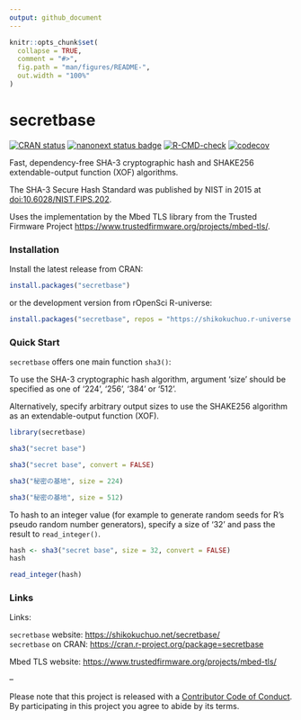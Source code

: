 ```yaml
---
output: github_document
---
```


<!-- README.md is generated from README.Rmd. Please edit that file -->

```r
knitr::opts_chunk$set(
  collapse = TRUE,
  comment = "#>",
  fig.path = "man/figures/README-",
  out.width = "100%"
)
```

# secretbase

<!-- badges: start -->
[![CRAN status](https://www.r-pkg.org/badges/version/secretbase?color=112d4e)](https://CRAN.R-project.org/package=secretbase)
[![nanonext status badge](https://shikokuchuo.r-universe.dev/badges/secretbase?color=3f72af)](https://shikokuchuo.r-universe.dev/secretbase)
[![R-CMD-check](https://github.com/shikokuchuo/secretbase/workflows/R-CMD-check/badge.svg)](https://github.com/shikokuchuo/nanonext/actions)
[![codecov](https://codecov.io/gh/shikokuchuo/secretbase/branch/main/graph/badge.svg)](https://app.codecov.io/gh/shikokuchuo/secretbase)
<!-- badges: end -->

Fast, dependency-free SHA-3 cryptographic hash and SHAKE256 extendable-output function (XOF) algorithms.

The SHA-3 Secure Hash Standard was published by NIST in 2015 at [doi:10.6028/NIST.FIPS.202](http://dx.doi.org/10.6028/NIST.FIPS.202).

Uses the implementation by the Mbed TLS library from the Trusted Firmware Project <https://www.trustedfirmware.org/projects/mbed-tls/>.

### Installation

Install the latest release from CRAN:

```r
install.packages("secretbase")
```

or the development version from rOpenSci R-universe:

```r
install.packages("secretbase", repos = "https://shikokuchuo.r-universe.dev")
```

### Quick Start

`secretbase` offers one main function `sha3()`:

To use the SHA-3 cryptographic hash algorithm, argument 'size' should be specified as one of '224', '256', '384' or '512'.

Alternatively, specify arbitrary output sizes to use the SHAKE256 algorithm as an extendable-output function (XOF).

```r
library(secretbase)

sha3("secret base")

sha3("secret base", convert = FALSE)

sha3("秘密の基地", size = 224)

sha3("秘密の基地", size = 512)
```

To hash to an integer value (for example to generate random seeds for R's pseudo random number generators), specify a size of '32' and pass the result to `read_integer()`.

```r
hash <- sha3("secret base", size = 32, convert = FALSE)
hash

read_integer(hash)
```

### Links

Links:

`secretbase` website: <https://shikokuchuo.net/secretbase/><br />
`secretbase` on CRAN: <https://cran.r-project.org/package=secretbase><br />

Mbed TLS website: <https://www.trustedfirmware.org/projects/mbed-tls/><br />

--

Please note that this project is released with a [Contributor Code of Conduct](https://shikokuchuo.net/secretbase/CODE_OF_CONDUCT.html). By participating in this project you agree to abide by its terms.
